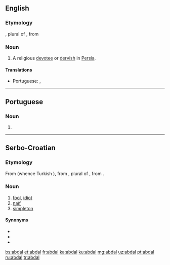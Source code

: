 ==English==

===Etymology===
{{etyl|ar|en}} {{term|أَبْدَال|lang=ar}}, plural of {{term|بَدَل|lang=ar||a [[substitute]]; a good, religious man; [[saint]]}}, from {{term|بَدَلَ|lang=ar||to replace}}

===Noun===
{{en-noun}}

# A religious [[devotee]] or [[dervish]] in [[Persia]].

====Translations====
{{trans-top|religious devotee in Persia}}
* Portuguese: {{t|pt|abdalá|m}}, {{t+|pt|abdal|m}}
{{trans-mid}}
{{trans-bottom}}

----

==Portuguese==

===Noun===
{{pt-noun|m}}

# {{alternative form of|abdalá|lang=pt}}

----

==Serbo-Croatian==

===Etymology===
From {{etyl|ota|sh}} {{term|ابدال|tr=abdal, aptal|sc=ota-Arab|lang=ota}} (whence Turkish {{term|abdal|lang=tr}}), from {{etyl|ar|sh}} {{term|أَبْدَال|lang=ar}}, plural of {{term|بَدَل|lang=ar||a [[substitute]]}}, from {{term|بَدَلَ|lang=ar||to replace}}.

===Noun===
{{sh-noun|g=m|pl=abdali|r|абдал}}

# [[fool]], [[idiot]]
# [[naïf]]
# [[simpleton]]

====Synonyms====
* {{l|sh|budala}}
* {{l|sh|glupak}}
* {{l|sh|naivčina}}

[[bs:abdal]]
[[et:abdal]]
[[fr:abdal]]
[[ka:abdal]]
[[ku:abdal]]
[[mg:abdal]]
[[uz:abdal]]
[[pt:abdal]]
[[ru:abdal]]
[[tr:abdal]]